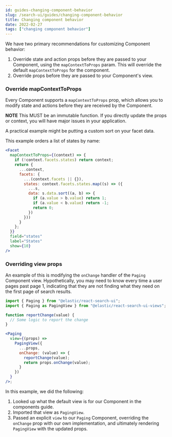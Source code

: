 ```yaml
---
id: guides-changing-component-behavior
slug: /search-ui/guides/changing-component-behavior
title: Changing component behavior
date: 2022-02-27
tags: ["changing component behavior"]
---
```


We have two primary recommendations for customizing Component behavior:

1. Override state and action props before they are passed to your Component, using the `mapContextToProps` param. This
   will override the default `mapContextToProps` for the component.
2. Override props before they are passed to your Component's view.

### Override mapContextToProps

Every Component supports a `mapContextToProps` prop, which allows you to modify state and actions
before they are received by the Component.

**NOTE** This MUST be an immutable function. If you directly update the props or context, you will have major issues in your application.

A practical example might be putting a custom sort on your facet data.

This example orders a list of states by name:

```jsx
<Facet
  mapContextToProps={(context) => {
    if (!context.facets.states) return context;
    return {
      ...context,
      facets: {
        ...(context.facets || {}),
        states: context.facets.states.map((s) => ({
          ...s,
          data: s.data.sort((a, b) => {
            if (a.value > b.value) return 1;
            if (a.value < b.value) return -1;
            return 0;
          })
        }))
      }
    };
  }}
  field="states"
  label="States"
  show={10}
/>
```

### Overriding view props

An example of this is modifying the `onChange` handler of the `Paging` Component
view. Hypothetically, you may need to know every time a user
pages past page 1, indicating that they are not finding what they need on the first page
of search results.

```jsx
import { Paging } from "@elastic/react-search-ui";
import { Paging as PagingView } from "@elastic/react-search-ui-views";

function reportChange(value) {
  // Some logic to report the change
}

<Paging
  view={(props) =>
    PagingView({
      ...props,
      onChange: (value) => {
        reportChange(value);
        return props.onChange(value);
      }
    })
  }
/>;
```

In this example, we did the following:

1. Looked up what the default view is for our Component in the components guide.
2. Imported that view as `PagingView`.
3. Passed an explicit `view` to our `Paging` Component, overriding
   the `onChange` prop with our own implementation, and ultimately rendering
   `PagingView` with the updated props.
